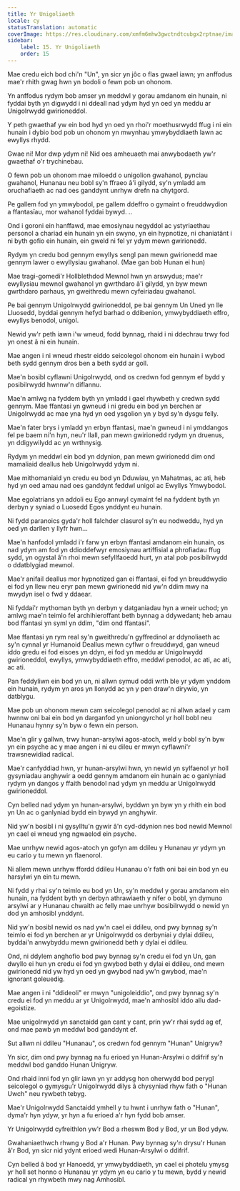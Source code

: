 ```yaml
---
title: Yr Unigoliaeth
locale: cy
statusTranslation: automatic
coverImage: https://res.cloudinary.com/xmfm6mhw3gwctndtcubgx2rptnae/image/upload/v1740468922/small_cover_tratado_de_psicologia_revolucionaria_a4c0dca4e0.webp
sidebar:
    label: 15. Yr Unigoliaeth
    order: 15
---
```

Mae credu eich bod chi'n "Un", yn sicr yn jôc o flas gwael iawn; yn anffodus mae'r rhith gwag hwn yn bodoli o fewn pob un ohonom.

Yn anffodus rydym bob amser yn meddwl y gorau amdanom ein hunain, ni fyddai byth yn digwydd i ni ddeall nad ydym hyd yn oed yn meddu ar Unigolrwydd gwirioneddol.

Y peth gwaethaf yw ein bod hyd yn oed yn rhoi'r moethusrwydd ffug i ni ein hunain i dybio bod pob un ohonom yn mwynhau ymwybyddiaeth lawn ac ewyllys rhydd.

Gwae ni! Mor dwp ydym ni! Nid oes amheuaeth mai anwybodaeth yw'r gwaethaf o'r trychinebau.

O fewn pob un ohonom mae miloedd o unigolion gwahanol, pynciau gwahanol, Hunanau neu bobl sy'n ffraeo â'i gilydd, sy'n ymladd am oruchafiaeth ac nad oes ganddynt unrhyw drefn na chytgord.

Pe gallem fod yn ymwybodol, pe gallem ddeffro o gymaint o freuddwydion a ffantasïau, mor wahanol fyddai bywyd. ..

Ond i goroni ein hanffawd, mae emosiynau negyddol ac ystyriaethau personol a chariad ein hunain yn ein swyno, yn ein hypnotize, ni chaniatânt i ni byth gofio ein hunain, ein gweld ni fel yr ydym mewn gwirionedd.

Rydym yn credu bod gennym ewyllys sengl pan mewn gwirionedd mae gennym lawer o ewyllysiau gwahanol. (Mae gan bob Hunan ei hun)

Mae tragi-gomedi'r Hollblethdod Mewnol hwn yn arswydus; mae'r ewyllysiau mewnol gwahanol yn gwrthdaro â'i gilydd, yn byw mewn gwrthdaro parhaus, yn gweithredu mewn cyfeiriadau gwahanol.

Pe bai gennym Unigolrwydd gwirioneddol, pe bai gennym Un Uned yn lle Lluosedd, byddai gennym hefyd barhad o ddibenion, ymwybyddiaeth effro, ewyllys benodol, unigol.

Newid yw'r peth iawn i'w wneud, fodd bynnag, rhaid i ni ddechrau trwy fod yn onest â ni ein hunain.

Mae angen i ni wneud rhestr eiddo seicolegol ohonom ein hunain i wybod beth sydd gennym dros ben a beth sydd ar goll.

Mae'n bosibl cyflawni Unigolrwydd, ond os credwn fod gennym ef bydd y posibilrwydd hwnnw'n diflannu.

Mae'n amlwg na fyddem byth yn ymladd i gael rhywbeth y credwn sydd gennym. Mae ffantasi yn gwneud i ni gredu ein bod yn berchen ar Unigolrwydd ac mae yna hyd yn oed ysgolion yn y byd sy'n dysgu felly.

Mae'n fater brys i ymladd yn erbyn ffantasi, mae'n gwneud i ni ymddangos fel pe baem ni'n hyn, neu'r llall, pan mewn gwirionedd rydym yn druenus, yn ddigywilydd ac yn wrthnysig.

Rydym yn meddwl ein bod yn ddynion, pan mewn gwirionedd dim ond mamaliaid deallus heb Unigolrwydd ydym ni.

Mae mithomaniaid yn credu eu bod yn Dduwiau, yn Mahatmas, ac ati, heb hyd yn oed amau nad oes ganddynt feddwl unigol ac Ewyllys Ymwybodol.

Mae egolatrians yn addoli eu Ego annwyl cymaint fel na fyddent byth yn derbyn y syniad o Luosedd Egos ynddynt eu hunain.

Ni fydd paranoics gyda'r holl falchder clasurol sy'n eu nodweddu, hyd yn oed yn darllen y llyfr hwn...

Mae'n hanfodol ymladd i'r farw yn erbyn ffantasi amdanom ein hunain, os nad ydym am fod yn ddioddefwyr emosiynau artiffisial a phrofiadau ffug sydd, yn ogystal â'n rhoi mewn sefyllfaoedd hurt, yn atal pob posibilrwydd o ddatblygiad mewnol.

Mae'r anifail deallus mor hypnotized gan ei ffantasi, ei fod yn breuddwydio ei fod yn llew neu eryr pan mewn gwirionedd nid yw'n ddim mwy na mwydyn isel o fwd y ddaear.

Ni fyddai'r mythoman byth yn derbyn y datganiadau hyn a wneir uchod; yn amlwg mae'n teimlo fel archihieroffant beth bynnag a ddywedant; heb amau bod ffantasi yn syml yn ddim, "dim ond ffantasi".

Mae ffantasi yn rym real sy'n gweithredu'n gyffredinol ar ddynoliaeth ac sy'n cynnal yr Humanoid Deallus mewn cyflwr o freuddwyd, gan wneud iddo gredu ei fod eisoes yn ddyn, ei fod yn meddu ar Unigolrwydd gwirioneddol, ewyllys, ymwybyddiaeth effro, meddwl penodol, ac ati, ac ati, ac ati.

Pan feddyliwn ein bod yn un, ni allwn symud oddi wrth ble yr ydym ynddom ein hunain, rydym yn aros yn llonydd ac yn y pen draw'n dirywio, yn datblygu.

Mae pob un ohonom mewn cam seicolegol penodol ac ni allwn adael y cam hwnnw oni bai ein bod yn darganfod yn uniongyrchol yr holl bobl neu Hunanau hynny sy'n byw o fewn ein person.

Mae'n glir y gallwn, trwy hunan-arsylwi agos-atoch, weld y bobl sy'n byw yn ein psyche ac y mae angen i ni eu dileu er mwyn cyflawni'r trawsnewidiad radical.

Mae'r canfyddiad hwn, yr hunan-arsylwi hwn, yn newid yn sylfaenol yr holl gysyniadau anghywir a oedd gennym amdanom ein hunain ac o ganlyniad rydym yn dangos y ffaith benodol nad ydym yn meddu ar Unigolrwydd gwirioneddol.

Cyn belled nad ydym yn hunan-arsylwi, byddwn yn byw yn y rhith ein bod yn Un ac o ganlyniad bydd ein bywyd yn anghywir.

Nid yw'n bosibl i ni gysylltu'n gywir â'n cyd-ddynion nes bod newid Mewnol yn cael ei wneud yng ngwaelod ein psyche.

Mae unrhyw newid agos-atoch yn gofyn am ddileu y Hunanau yr ydym yn eu cario y tu mewn yn flaenorol.

Ni allem mewn unrhyw ffordd ddileu Hunanau o'r fath oni bai ein bod yn eu harsylwi yn ein tu mewn.

Ni fydd y rhai sy'n teimlo eu bod yn Un, sy'n meddwl y gorau amdanom ein hunain, na fyddent byth yn derbyn athrawiaeth y nifer o bobl, yn dymuno arsylwi ar y Hunanau chwaith ac felly mae unrhyw bosibilrwydd o newid yn dod yn amhosibl ynddynt.

Nid yw'n bosibl newid os nad yw'n cael ei ddileu, ond pwy bynnag sy'n teimlo ei fod yn berchen ar yr Unigolrwydd os derbyniai y dylai ddileu, byddai'n anwybyddu mewn gwirionedd beth y dylai ei ddileu.

Ond, ni ddylem anghofio bod pwy bynnag sy'n credu ei fod yn Un, gan dwyllo ei hun yn credu ei fod yn gwybod beth y dylai ei ddileu, ond mewn gwirionedd nid yw hyd yn oed yn gwybod nad yw'n gwybod, mae'n ignorant goleuedig.

Mae angen i ni "ddideoli" er mwyn "unigoleiddio", ond pwy bynnag sy'n credu ei fod yn meddu ar yr Unigolrwydd, mae'n amhosibl iddo allu dad-egoistize.

Mae unigolrwydd yn sanctaidd gan cant y cant, prin yw'r rhai sydd ag ef, ond mae pawb yn meddwl bod ganddynt ef.

Sut allwn ni ddileu "Hunanau", os credwn fod gennym "Hunan" Unigryw?

Yn sicr, dim ond pwy bynnag na fu erioed yn Hunan-Arsylwi o ddifrif sy'n meddwl bod ganddo Hunan Unigryw.

Ond rhaid inni fod yn glir iawn yn yr addysg hon oherwydd bod perygl seicolegol o gymysgu'r Unigolrwydd dilys â chysyniad rhyw fath o "Hunan Uwch" neu rywbeth tebyg.

Mae'r Unigolrwydd Sanctaidd ymhell y tu hwnt i unrhyw fath o "Hunan", dyma'r hyn ydyw, yr hyn a fu erioed a'r hyn fydd bob amser.

Yr Unigolrwydd cyfreithlon yw'r Bod a rheswm Bod y Bod, yr un Bod ydyw.

Gwahaniaethwch rhwng y Bod a'r Hunan. Pwy bynnag sy'n drysu'r Hunan â'r Bod, yn sicr nid ydynt erioed wedi Hunan-Arsylwi o ddifrif.

Cyn belled â bod yr Hanoedd, yr ymwybyddiaeth, yn cael ei photelu ymysg yr holl set honno o Hunanau yr ydym yn eu cario y tu mewn, bydd y newid radical yn rhywbeth mwy nag Amhosibl.

